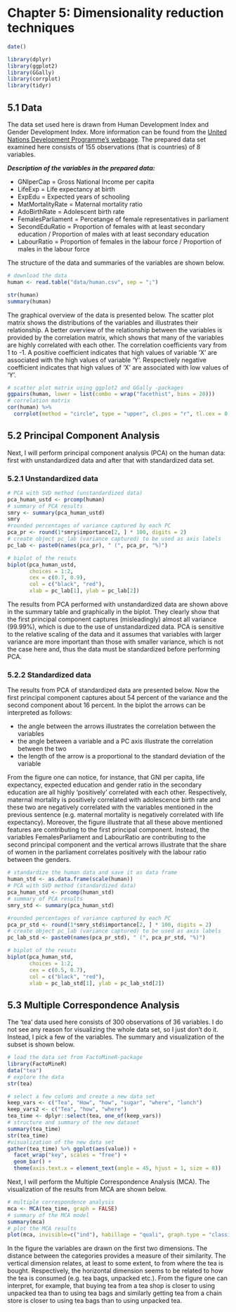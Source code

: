 # Chapter 5: Dimensionality reduction techniques


```r
date()

library(dplyr)
library(ggplot2)
library(GGally)
library(corrplot)
library(tidyr)
```

## 5.1 Data

The data set used here is drawn from Human Development Index and Gender Development Index. More information can be found from the [United Nations Development Programme's webpage](http://hdr.undp.org/en/content/human-development-index-hdi). The prepared data set examined here consists of 155 observations (that is countries) of 8 variables. 

**_Description of the variables in the prepared data:_**

- GNIperCap = Gross National Income per capita
- LifeExp = Life expectancy at birth
- ExpEdu = Expected years of schooling 
- MatMortalityRate = Maternal mortality ratio
- AdoBirthRate = Adolescent birth rate
- FemalesParliament = Percetange of female representatives in parliament
- SecondEduRatio = Proportion of females with at least secondary education / Proportion of males with at least secondary education
- LabourRatio = Proportion of females in the labour force / Proportion of males in the labour force

The structure of the data and summaries of the variables are shown below.

```r
# download the data
human <- read.table("data/human.csv", sep = ";")

str(human)
summary(human)

```
The graphical overview of the data is presented below. The scatter plot matrix shows the distributions of the variables and illustrates their relationship. A better overview of the relationship between the variables is provided by the correlation matrix, which shows that many of the variables are highly correlated with each other. The correlation coefficients vary from 1 to -1. A positive coefficient indicates that high values of variable 'X' are associated with the high values of variable 'Y'. Respectively negative coefficient indicates that high values of 'X' are associated with low values of 'Y'.

```r
# scatter plot matrix using ggplot2 and GGally -packages
ggpairs(human, lower = list(combo = wrap("facethist", bins = 20)))
# correlation matrix
cor(human) %>%
  corrplot(method = "circle", type = "upper", cl.pos = "r", tl.cex = 0.8)

```

## 5.2 Principal Component Analysis 

Next, I will perform principal component analysis (PCA) on the human data: first with unstandardized data and after that with standardized data set.

### 5.2.1 Unstandardized data

```r

# PCA with SVD method (unstandardized data)
pca_human_ustd <- prcomp(human)
# summary of PCA results
smry <- summary(pca_human_ustd)
smry
#rounded percentages of variance captured by each PC
pca_pr <- round(1*smry$importance[2, ] * 100, digits = 2)
# create object pc_lab (variance captured) to be used as axis labels
pc_lab <- paste0(names(pca_pr), " (", pca_pr, "%)")

# biplot of the resuts
biplot(pca_human_ustd, 
       choices = 1:2, 
       cex = c(0.7, 0.9), 
       col = c("black", "red"),
       xlab = pc_lab[1], ylab = pc_lab[2])

```

The results from PCA performed with unstandardized data are shown above in the summary table and graphically in the biplot. They clearly show that the first principal component captures (misleadingly) almost all variance (99.99%), which is due to the use of unstandardized data. PCA is sensitive to the relative scaling of the data and it assumes that variables with larger variance are more important than those with smaller variance, which is not the case here and, thus the data must be standardized before performing PCA.

### 5.2.2 Standardized data

The results from PCA of standardized data are presented below. Now the first principal component captures about 54 percent of the variance and the second component about 16 percent. In the biplot the arrows can be interpreted as follows:

- the angle between the arrows illustrates the correlation between the variables
- the angle between a variable and a PC axis illustrate the correlation between the two
- the length of the arrow is a proportional to the standard deviation of the variable

From the figure one can notice, for instance, that GNI per capita, life expectancy, expected education and gender ratio in the secondary education are all highly 'positively' correlated with each other. Respectively, maternal mortality is positively correlated with adolescence birth rate and these two are negatively correlated with the variables mentioned in the previous sentence (e.g. maternal mortality is negatively correlated with life expectancy). Moreover, the figure illustrate that all these above mentioned features are contributing to the first principal component. Instead, the variables FemalesParliament and LabourRatio are contributing to the second principal component and the vertical arrows illustrate that the share of women in the parliament correlates positively with the labour ratio between the genders.

```r
# standardize the human data and save it as data frame
human_std <- as.data.frame(scale(human))
# PCA with SVD method (standardized data)
pca_human_std <- prcomp(human_std)
# summary of PCA results
smry_std <- summary(pca_human_std)

#rounded percentages of variance captured by each PC
pca_pr_std <- round(1*smry_std$importance[2, ] * 100, digits = 2)
# create object pc_lab (variance captured) to be used as axis labels
pc_lab_std <- paste0(names(pca_pr_std), " (", pca_pr_std, "%)")

# biplot of the resuts
biplot(pca_human_std, 
       choices = 1:2, 
       cex = c(0.5, 0.7), 
       col = c("black", "red"),
       xlab = pc_lab_std[1], ylab = pc_lab_std[2])

```


## 5.3 Multiple Correspondence Analysis 

The 'tea' data used here consists of 300 observations of 36 variables. I do not see any reason for visualizing the whole data set, so I just don't do it. Instead, I pick a few of the variables. The summary and visualization of the subset is shown below.

```r


# load the data set from FactoMineR-package
library(FactoMineR)
data("tea")
# explore the data
str(tea)

# select a few colums and create a new data set
keep_vars <- c("Tea", "How", "how", "sugar", "where", "lunch")
keep_vars2 <- c("Tea", "how", "where")
tea_time <- dplyr::select(tea, one_of(keep_vars))
# structure and summary of the new dataset
summary(tea_time)
str(tea_time)
#visualization of the new data set
gather(tea_time) %>% ggplot(aes(value)) + 
  facet_wrap("key", scales = "free") +
  geom_bar() +
  theme(axis.text.x = element_text(angle = 45, hjust = 1, size = 8))
```

Next, I will perform the Multiple Correspondence Analysis (MCA). The visualization of the results from MCA are shown below.

```r
# multiple correspondence analysis
mca <- MCA(tea_time, graph = FALSE)
# summary of the MCA model
summary(mca)
# plot the MCA results
plot(mca, invisible=c("ind"), habillage = "quali", graph.type = "classic")


```

In the figure the variables are drawn on the first two dimensions. The distance between the categories provides a measure of their similarity. The vertical dimension relates, at least to some extent, to from where the tea is bought. Respectively, the horizontal dimension seems to be related to how the tea is consumed (e.g. tea bags, unpacked etc.). From the figure one can interpret, for example, that buying tea from a tea shop is closer to using unpacked tea than to using tea bags and similarly getting tea from a chain store is closer to using tea bags than to using unpacked tea.

